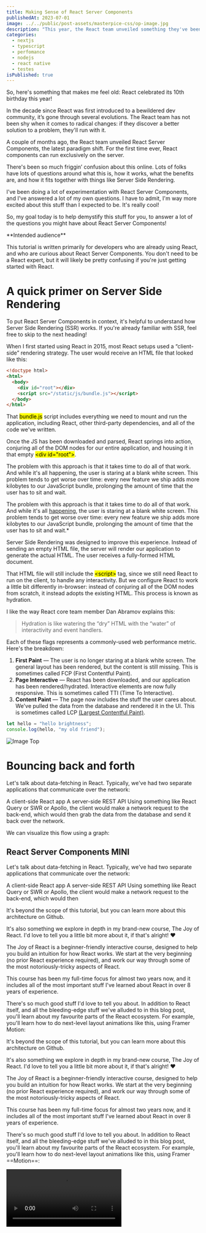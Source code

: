 ```yaml
---
title: Making Sense of React Server Components
publishedAt: 2023-07-01
image: ../../public/post-assets/masterpice-css/op-image.jpg
description: "This year, the React team unveiled something they've been quietly researching for years: an official way to run React components exclusively on the server. This is a significant paradigm shift, and it's caused a whole lot of confusion in the React community. In this tutorial, we'll explore this new world, and build an intuition for how it works, and how we can take advantage of it."
categories:
  - nextjs
  - typescript
  - perfomance
  - nodejs
  - react native
  - testes
isPublished: true
---
```


So, here's something that makes me feel old: React celebrated its 10th birthday this
year!

In the decade since React was first introduced to a bewildered dev community, it’s gone through several evolutions. The React team has not been shy when it comes to radical changes: if they discover a better solution to a problem, they'll run with it.

A couple of months ago, the React team unveiled React Server Components, the latest paradigm shift. For the first time ever, React components can run exclusively on the server.

There's been so much friggin’ confusion about this online. Lots of folks have lots of questions around what this is, how it works, what the benefits are, and how it fits together with things like Server Side Rendering.

I've been doing a lot of experimentation with React Server Components, and I've answered a lot of my own questions. I have to admit, I'm way more excited about this stuff than I expected to be. It's really cool!

So, my goal today is to help demystify this stuff for you, to answer a lot of the questions you might have about React Server Components!

<Warning>
  **Intended audience**

This tutorial is written primarily for developers who are
already using React, and who are curious about React Server Components. You
don't need to be a React expert, but it will likely be pretty confusing if
you're just getting started with React.

</Warning>

# A quick primer on Server Side Rendering

To put React Server Components in context, it's helpful to understand how Server Side Rendering (SSR) works. If you're already familiar with SSR, feel free to skip to the next heading!

When I first started using React in 2015, most React setups used a “client-side” rendering strategy. The user would receive an HTML file that looked like this:

```html
<!doctype html>
<html>
  <body>
    <div id="root"></div>
    <script src="/static/js/bundle.js"></script>
  </body>
</html>
```

That <mark>bundle.js</mark> script includes everything we need to mount and run the application, including React, other third-party dependencies, and all of the code we've written.

Once the JS has been downloaded and parsed, React springs into action, conjuring all of the DOM nodes for our entire application, and housing it in that empty <mark>\<div id="root"></mark>.

The problem with this approach is that it takes time to do all of that work. And while it's all happening, the user is staring at a blank white screen. This problem tends to get worse over time: every new feature we ship adds more kilobytes to our JavaScript bundle, prolonging the amount of time that the user has to sit and wait.

The problem with this approach is that it takes time to do all of that work. And while it's all [happening](http://localhost:3000/post-01), the user is staring at a blank white screen. This problem tends to get worse over time: every new feature we ship adds more kilobytes to our JavaScript bundle, prolonging the amount of time that the user has to sit and wait.\*

Server Side Rendering was designed to improve this experience. Instead of sending an empty HTML file, the server will render our application to generate the actual HTML. The user receives a fully-formed HTML document.

That HTML file will still include the <mark>\<script></mark> tag, since we still need React to run on the client, to handle any interactivity. But we configure React to work a little bit differently in-browser: instead of conjuring all of the DOM nodes from scratch, it instead adopts the existing HTML. This process is known as hydration.

I like the way React core team member Dan Abramov explains this:

> Hydration is like watering the “dry” HTML with the “water” of interactivity and event handlers.

Each of these flags represents a commonly-used web performance metric. Here's the breakdown:

1. **First Paint** — The user is no longer staring at a blank white screen. The general layout has been rendered, but the content is still missing. This is sometimes called FCP (First Contentful Paint).
2. **Page Interactive** — React has been downloaded, and our application has been rendered/hydrated. Interactive elements are now fully responsive. This is sometimes called TTI (Time To Interactive).
3. **Content Paint** — The page now includes the stuff the user cares about. We've pulled the data from the database and rendered it in the UI. This is sometimes called LCP [(Largest Contentful Paint)](https://www.markdownguide.org/basic-syntax/#links).

```ts
let hello = "hello brightness";
console.log(hello, "my old friend");
```

<Image src="/post-assets/masterpice-css/op-image.jpg" alt="Image Top" />

# Bouncing back and forth

Let's talk about data-fetching in React. Typically, we've had two separate applications that communicate over the network:

A client-side React app
A server-side REST API
Using something like React Query or SWR or Apollo, the client would make a network request to the back-end, which would then grab the data from the database and send it back over the network.

We can visualize this flow using a graph:

## React Server Components MINI

Let's talk about data-fetching in React. Typically, we've had two separate applications that communicate over the network:

A client-side React app
A server-side REST API
Using something like React Query or SWR or Apollo, the client would make a network request to the back-end, which would then

It's beyond the scope of this tutorial, but you can learn more about this architecture on Github.

It's also something we explore in depth in my brand-new course, The Joy of React. I'd love to tell you a little bit more about it, if that's alright! ❤️

The Joy of React is a beginner-friendly interactive course, designed to help you build an intuition for how React works. We start at the very beginning (no prior React experience required), and work our way through some of the most notoriously-tricky aspects of React.

This course has been my full-time focus for almost two years now, and it includes all of the most important stuff I've learned about React in over 8 years of experience.

There's so much good stuff I'd love to tell you about. In addition to React itself, and all the bleeding-edge stuff we've alluded to in this blog post, you'll learn about my favourite parts of the React ecosystem. For example, you'll learn how to do next-level layout animations like this, using Framer Motion:

It's beyond the scope of this tutorial, but you can learn more about this architecture on Github.

It's also something we explore in depth in my brand-new course, The Joy of React. I'd love to tell you a little bit more about it, if that's alright! ❤️

The Joy of React is a beginner-friendly interactive course, designed to help you build an intuition for how React works. We start at the very beginning (no prior React experience required), and work our way through some of the most notoriously-tricky aspects of React.

This course has been my full-time focus for almost two years now, and it includes all of the most important stuff I've learned about React in over 8 years of experience.

There's so much good stuff I'd love to tell you about. In addition to React itself, and all the bleeding-edge stuff we've alluded to in this blog post, you'll learn about my favourite parts of the React ecosystem. For example, you'll learn how to do next-level layout animations like this, using Framer ==Motion==:

<Video src="/post-assets/server-components/ubereats-loading.mp4" />

<iframe
  src="https://codesandbox.io/embed/sandpack-project-yw1065?fontsize=14&hidenavigation=1&theme=dark"
  title="sandpack-project"
  sandbox="allow-forms allow-modals allow-popups allow-presentation allow-same-origin allow-scripts"
></iframe>
